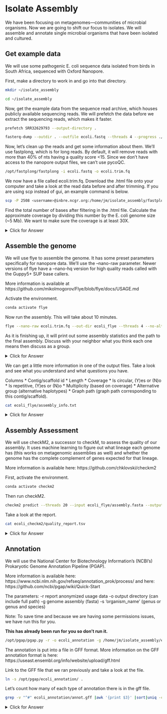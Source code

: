 # Isolate Assembly

We have been focusing  on metagenomes—communities of microbial organisms. Now we are going to shift our focus to isolates. We will assemble and annotate single microbial organisms that have been isolated and cultured.

## Get example data

We will use some pathogenic E. coli sequence data isolated from birds in South Africa, sequenced with Oxford Nanopore.

First, make a directory to work in and go into that directory.

```bash
mkdir ~/isolate_assembly

cd ~/isolate_assembly

```

Now, get the example data from the sequence read archive, which houses publicly available sequencing reads. We will prefetch the data before we extract the sequencing reads, which makes it faster.

```bash
prefetch SRR32629793 --output-directory .

fasterq-dump --outdir . --outfile ecoli.fastq --threads 4 --progress ./SRR32629793/SRR32629793.sra
```

Now, let's clean up the reads and get some information about them. We'll use fastplong, which is for long reads. By default, it will remove reads with more than 40% of nts having a quality score <15. Since we don't have access to the nanopore output files, we can't use pycoQC.

```bash
/opt/fastplong/fastplong -i ecoli.fastq -o ecoli.trim.fq
```

We now have a file called ecoli.trim.fq. Download the .html file onto your computer and take a look at the read data before and after trimming. If you are using scp instead of gui, an example command is below.

```bash
scp -P 2508 <username>@inbre.ncgr.org:/home/jm/isolate_assembly/fastplong.html .

```

Find the total number of bases after filtering in the .html file. Calculate the approximate coverage by dividing this number by the E. coli genome size (~5 Mb). We want to make sure the coverage is at least 30X.

<details>
  <summary>Click for Answer</summary>
```bash
After filtering, we have 238.209373 Mb of sequence data.

238.209373 Mb / 5 Mb = 47.642X coverage
```
</details>

## Assemble the genome

We will use flye to assemble the genome. It has some preset parameters specifically for nanopore data. We'll use the --nano-raw parameter. Newer versions of flye have a --nano-hq version for high quality reads called with the Guppy5+ SUP base callers.

More information is available at https://github.com/mikolmogorov/Flye/blob/flye/docs/USAGE.md

Activate the environment.

```bash
conda activate flye
```

Now run the assembly. This will take about 10 minutes.

```bash
flye --nano-raw ecoli.trim.fq --out-dir ecoli_flye --threads 4 --no-alt-contigs
```

As it is finishing up, it will print out some assembly statistics and the path to the final assembly. Discuss with your neighbor what you think each one means then discuss as a group.

<details>
  <summary>Click for Answer</summary>
```bash
[2025-03-11 04:19:23] INFO: Assembly statistics:

	Total length:	5369202  
	Fragments:	3  
	Fragments N50:	5120307  
	Largest frg:	5120307  
	Scaffolds:	0  
	Mean coverage:	43

[2025-03-11 16:05:17] INFO: Final assembly:   /home/jm/isolate_assembly/ecoli_flye/assembly.fasta
```
</details>

We can get a little more information in one of the output files. Take a look and see what you understand and what questions you have.

Columns
* Contig/scaffold id
* Length
* Coverage
* Is circular, (Y)es or (N)o
* Is repetitive, (Y)es or (N)o
* Multiplicity (based on coverage)
* Alternative group (alternative haplotypes)
* Graph path (graph path corresponding to this contig/scaffold).


```bash
cat ecoli_flye/assembly_info.txt

```

<details>
  <summary>Click for Answer</summary>
```bash
#seq_name	length	cov.	circ.	repeat	mult.	alt_group	graph_path  
contig_1	5120307	44	Y	N	1	*	1  
contig_3	161968	38	Y	N	1	*	3  
contig_2	86927	41	Y	N	1	*	2

contig_1 is the main genome and is circular.

Contigs 2, 3 are plasmids (much smaller and also circular).
```
</details>


## Assembly Assessment

We will use checkM2, a successor to checkM, to assess the quality of our assembly. It uses machine learning to figure out what lineage each genome has (this works on metagenomic assemblies as well) and whether the genome has the complete complement of genes expected for that lineage.

More information is available here: https://github.com/chklovski/checkm2

First, activate the environment.

```bash
conda activate checkm2
```

Then run checkM2.

```bash
checkm2 predict --threads 20 --input ecoli_flye/assembly.fasta --output-directory ecoli_checkm2 --database_path /opt/checkm2/CheckM2_database/uniref100.KO.1.dmnd 

```


Take a look at the report.

```bash
cat ecoli_checkm2/quality_report.tsv

```

<details>
  <summary>Click for Answer</summary>
```bash
Name	Completeness	Contamination	Completeness_Model_Used	Translation_Table_Used	Coding_Density	Contig_N50	Average_Gene_Length	Genome_Size	 GC_Content	Total_Coding_Sequences	Total_Contigs	Max_Contig_Length	Additional_Notes  
assembly	100.0	0.47	Neural Network (Specific Model)	11	0.872	5120307	308.58413888340897	  5369202	0.51	5069	35120307	None
```
</details>


## Annotation

We will use the National Center for Biotechnology Information's (NCBI's) Prokaryotic Genome Annotation Pipeline (PGAP).

More information is available here: https://www.ncbi.nlm.nih.gov/refseq/annotation_prok/process/ and here:
https://github.com/ncbi/pgap/wiki/Quick-Start

The parameters:
-r report anonymized usage data
-o output directory (can include full path)
-g genome assembly (fasta)
-s 'organism_name' (genus or genus and species)

Note: To save time and because we are having some permissions issues, we have run this for you.

**This has already been run for you so don't run it.**

```bash
/opt/pgap/pgap.py -r -o ecoli_annotation -g /home/jm/isolate_assembly/ecoli_flye/assembly.fasta -s 'Escherichia coli'
```

The annotation is put into a file in GFF format. More information on the GFF annotation format is here: https://useast.ensembl.org/info/website/upload/gff.html

Link to the GFF file that we ran previously and take a look at the file.

```bash
ln -s /opt/pgap/ecoli_annotation/ .

```

Let's count how many of each type of annotation there is in the gff file.

```bash
grep -v "^#" ecoli_annotation/annot.gff |awk '{print $3}' |sort|uniq -c
```

<details>
  <summary>Click for Answer</summary>
```bash
      1 antisense_RNA
     24 CDS
      1 direct_repeat
    121 exon
   4852 gene
   5088 Homology
      7 ncRNA
    355 pseudogene
      3 region
      7 riboswitch
      1 RNase_P_RNA
     22 rRNA
      7 sequence_feature
      1 SRP_RNA
      1 tmRNA
     88 tRNA
```
</details>

<!--The annotation took about 45 minutes to run-->
<!--Need get pgap working for everyone-->
<!--Fungi? Annotation-->
